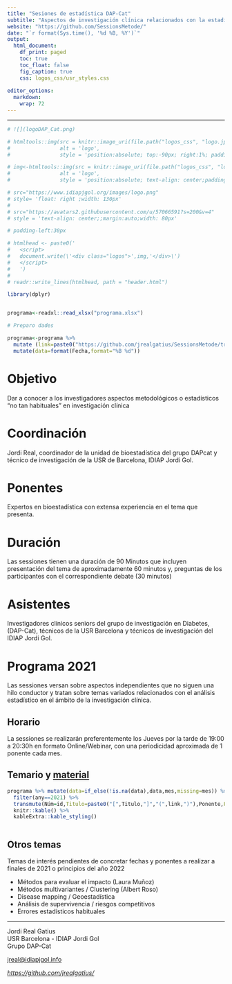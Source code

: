 ```yaml
---
title: "Sesiones de estadística DAP-Cat"
subtitle: "Aspectos de investigación clínica relacionados con la estadística"
website: "https://github.com/SessionsMetode/"
date: "`r format(Sys.time(), '%d %B, %Y')`"
output:
  html_document:
    df_print: paged
    toc: true
    toc_float: false
    fig_caption: true
    css: logos_css/usr_styles.css
    
editor_options: 
  markdown: 
    wrap: 72
---
```


```{=html}
<script>
   $(document).ready(function() {
     $head = $('#header');
     $head.prepend('<img src=\"https://www.idiapjgol.org/images/logo.png\" style=\"float: right ;width: 100px;\"/>')
     $head.prepend('<img src=\"logos_css/logoLilly.png" style=\"text-align: center;margin:auto;width: 80px;\"/>')
     $head.prepend('<img src=\"logos_css/logo.jpg" style=\"text-align: left;margin:auto;width: 100px;\"/>')
     
     <!-- $head.prepend('<img src=\"https://avatars2.githubusercontent.com/u/57066591?s=200&v=4\" style=\"text-align: center;margin:auto;width: 80px;\"/>') -->
   });
</script>
```

------------------------------------------------------------------------

```r
# ![](logoDAP_Cat.png)

# htmltools::img(src = knitr::image_uri(file.path("logos_css", "logo.jpg")), 
#                alt = 'logo', 
#                style = 'position:absolute; top:-90px; right:1%; padding:5px;')

# img<-htmltools::img(src = knitr::image_uri(file.path("logos_css", "logo.jpg")), 
#                alt = 'logo', 
#                style = 'position:absolute; text-align: center;padding-right:150px;width: 185px;padding:10px;')

# src="https://www.idiapjgol.org/images/logo.png" 
# style= 'float: right ;width: 130px'
# 
# src="https://avatars2.githubusercontent.com/u/57066591?s=200&v=4"
# style = 'text-align: center;;margin:auto;width: 80px'

# padding-left:30px

# htmlhead <- paste0('
#   <script>
#   document.write(\'<div class="logos">',img,'</div>\')
#   </script>
#   ')
# 
# readr::write_lines(htmlhead, path = "header.html")

```


```r

library(dplyr)


programa<-readxl::read_xlsx("programa.xlsx")

# Preparo dades

programa<-programa %>%  
  mutate (link=paste0("https://github.com/jrealgatius/SessionsMetode/tree/main/s",id)) %>% 
  mutate(data=format(Fecha,format="%B %d")) 


```



# Objetivo

Dar a conocer a los investigadores aspectos metodológicos o estadísticos
"no tan habituales" en investigación clínica

# Coordinación

Jordi Real, coordinador de la unidad de bioestadística del grupo DAPcat
y técnico de investigación de la USR de Barcelona, IDIAP Jordi Gol.

# Ponentes

Expertos en bioestadística con extensa experiencia en el tema que
presenta.

# Duración

Las sessiones tienen una duración de 90 Minutos que incluyen
presentación del tema de aproximadamente 60 minutos y, preguntas de los
participantes con el correspondiente debate (30 minutos)

# Asistentes

Investigadores clínicos seniors del grupo de investigación en Diabetes,
(DAP-Cat), técnicos de la USR Barcelona y técnicos de investigación del
IDIAP Jordi Gol.

# Programa 2021

Las sessiones versan sobre aspectos independientes que no siguen una
hilo conductor y tratan sobre temas variados relacionados con el
análisis estadístico en el ámbito de la investigación clínica.

## Horario

La sessiones se realizarán preferentemente los Jueves por la tarde de
19:00 a 20:30h en formato Online/Webinar, con una periodicidad
aproximada de 1 ponente cada mes.

## Temario y [material](https://github.com/jrealgatius/SessionsMetode)


```r

programa %>% mutate(data=if_else(!is.na(data),data,mes,missing=mes)) %>% 
  filter(any==2021) %>%  
  transmute(Núm=id,Titulo=paste0("[",Titulo,"]","(",link,")"),Ponente,Fecha=data) %>% 
  knitr::kable() %>% 
  kableExtra::kable_styling()



```



## Otros temas

Temas de interés pendientes de concretar fechas y ponentes a realizar a
finales de 2021 o principios del año 2022

-   Métodos para evaluar el impacto (Laura Muñoz)
-   Métodos multivariantes / Clustering (Albert Roso)
-   Disease mapping / Geoestadística
-   Análisis de supervivencia / riesgos competitivos
-   Errores estadísticos habituales


----

Jordi Real Gatius <br/>
USR Barcelona - IDIAP Jordi Gol <br/>
Grupo DAP-Cat <br/>

[jreal\@idiapjgol.info](mailto:jreal@idiapjgol.info){.email}

<p style="text-align: center;">

<em><https://github.com/jrealgatius/></em>

</p>
